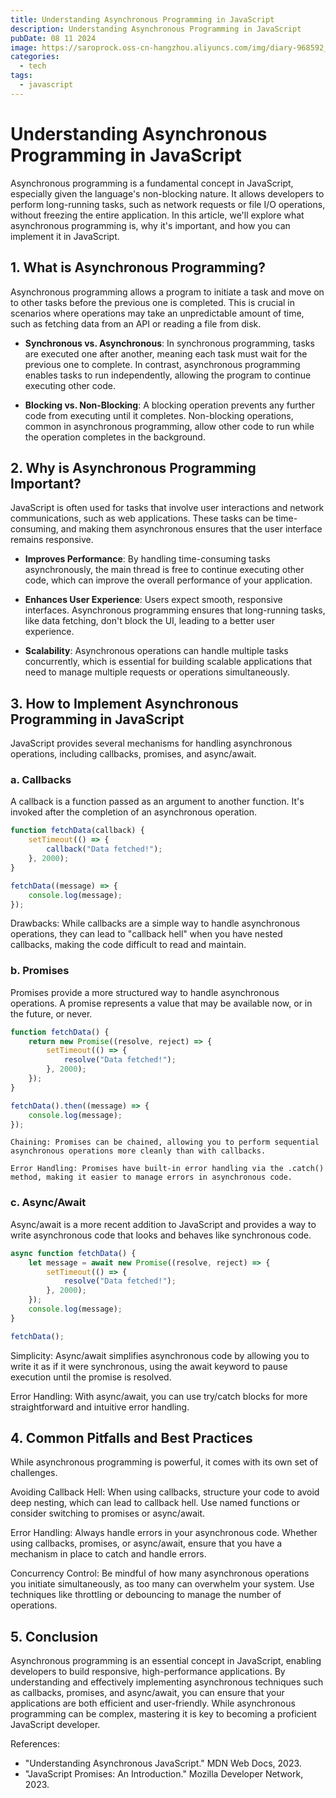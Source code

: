 ```yaml
---
title: Understanding Asynchronous Programming in JavaScript
description: Understanding Asynchronous Programming in JavaScript
pubDate: 08 11 2024
image: https://saroprock.oss-cn-hangzhou.aliyuncs.com/img/diary-968592_1280.jpg
categories:
  - tech
tags:
  - javascript
---
```


# Understanding Asynchronous Programming in JavaScript

Asynchronous programming is a fundamental concept in JavaScript, especially given the language's non-blocking nature. It allows developers to perform long-running tasks, such as network requests or file I/O operations, without freezing the entire application. In this article, we'll explore what asynchronous programming is, why it's important, and how you can implement it in JavaScript.

## 1. **What is Asynchronous Programming?**

Asynchronous programming allows a program to initiate a task and move on to other tasks before the previous one is completed. This is crucial in scenarios where operations may take an unpredictable amount of time, such as fetching data from an API or reading a file from disk.

- **Synchronous vs. Asynchronous**: In synchronous programming, tasks are executed one after another, meaning each task must wait for the previous one to complete. In contrast, asynchronous programming enables tasks to run independently, allowing the program to continue executing other code.

- **Blocking vs. Non-Blocking**: A blocking operation prevents any further code from executing until it completes. Non-blocking operations, common in asynchronous programming, allow other code to run while the operation completes in the background.

## 2. **Why is Asynchronous Programming Important?**

JavaScript is often used for tasks that involve user interactions and network communications, such as web applications. These tasks can be time-consuming, and making them asynchronous ensures that the user interface remains responsive.

- **Improves Performance**: By handling time-consuming tasks asynchronously, the main thread is free to continue executing other code, which can improve the overall performance of your application.

- **Enhances User Experience**: Users expect smooth, responsive interfaces. Asynchronous programming ensures that long-running tasks, like data fetching, don't block the UI, leading to a better user experience.

- **Scalability**: Asynchronous operations can handle multiple tasks concurrently, which is essential for building scalable applications that need to manage multiple requests or operations simultaneously.

## 3. **How to Implement Asynchronous Programming in JavaScript**

JavaScript provides several mechanisms for handling asynchronous operations, including callbacks, promises, and async/await.

### **a. Callbacks**

A callback is a function passed as an argument to another function. It's invoked after the completion of an asynchronous operation.

```javascript
function fetchData(callback) {
    setTimeout(() => {
        callback("Data fetched!");
    }, 2000);
}

fetchData((message) => {
    console.log(message);
});
```
Drawbacks: While callbacks are a simple way to handle asynchronous operations, they can lead to "callback hell" when you have nested callbacks, making the code difficult to read and maintain.

### **b. Promises**

Promises provide a more structured way to handle asynchronous operations. A promise represents a value that may be available now, or in the future, or never.


```javascript
function fetchData() {
    return new Promise((resolve, reject) => {
        setTimeout(() => {
            resolve("Data fetched!");
        }, 2000);
    });
}

fetchData().then((message) => {
    console.log(message);
});
```
    Chaining: Promises can be chained, allowing you to perform sequential asynchronous operations more cleanly than with callbacks.

    Error Handling: Promises have built-in error handling via the .catch() method, making it easier to manage errors in asynchronous code.

### **c. Async/Await**

Async/await is a more recent addition to JavaScript and provides a way to write asynchronous code that looks and behaves like synchronous code.

```javascript
async function fetchData() {
    let message = await new Promise((resolve, reject) => {
        setTimeout(() => {
            resolve("Data fetched!");
        }, 2000);
    });
    console.log(message);
}

fetchData();
```

Simplicity: Async/await simplifies asynchronous code by allowing you to write it as if it were synchronous, using the await keyword to pause execution until the promise is resolved.

Error Handling: With async/await, you can use try/catch blocks for more straightforward and intuitive error handling.

## 4. **Common Pitfalls and Best Practices**

While asynchronous programming is powerful, it comes with its own set of challenges.

Avoiding Callback Hell: When using callbacks, structure your code to avoid deep nesting, which can lead to callback hell. Use named functions or consider switching to promises or async/await.

Error Handling: Always handle errors in your asynchronous code. Whether using callbacks, promises, or async/await, ensure that you have a mechanism in place to catch and handle errors.

Concurrency Control: Be mindful of how many asynchronous operations you initiate simultaneously, as too many can overwhelm your system. Use techniques like throttling or debouncing to manage the number of operations.

## 5. **Conclusion**

Asynchronous programming is an essential concept in JavaScript, enabling developers to build responsive, high-performance applications. By understanding and effectively implementing asynchronous techniques such as callbacks, promises, and async/await, you can ensure that your applications are both efficient and user-friendly. While asynchronous programming can be complex, mastering it is key to becoming a proficient JavaScript developer.

References:
- "Understanding Asynchronous JavaScript." MDN Web Docs, 2023.
- "JavaScript Promises: An Introduction." Mozilla Developer Network, 2023.